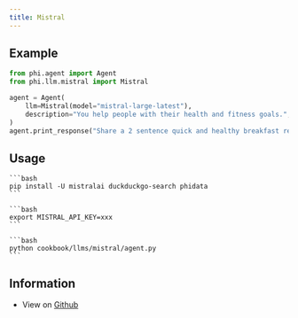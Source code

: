 ```yaml
---
title: Mistral
---
```


## Example

```python
from phi.agent import Agent
from phi.llm.mistral import Mistral

agent = Agent(
    llm=Mistral(model="mistral-large-latest"),
    description="You help people with their health and fitness goals.",
)
agent.print_response("Share a 2 sentence quick and healthy breakfast recipe.", markdown=True)

```

## Usage

<Steps>
  <Snippet file="create-venv-step.mdx" />

  <Step title="Install libraries">

    ```bash
    pip install -U mistralai duckduckgo-search phidata
    ```

  </Step>

  <Step title="Export `MISTRAL_API_KEY`">

    ```bash
    export MISTRAL_API_KEY=xxx
    ```

  </Step>

  <Step title="Run Mistral Agent">

    ```bash
    python cookbook/llms/mistral/agent.py
    ```

  </Step>

  </Steps>

## Information

- View on [Github](https://github.com/phidatahq/phidata/tree/main/cookbook/llms/mistral/agent.py)
